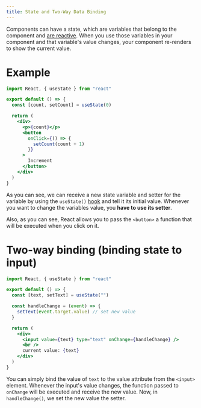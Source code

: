 ```yaml
---
title: State and Two-Way Data Binding
---
```


Components can have a state, which are variables that belong to the component and
[are reactive](concepts#reactive). When you use those variables in your component and that
variable's value changes, your component re-renders to show the current value.

# Example

```jsx
import React, { useState } from "react"

export default () => {
  const [count, setCount] = useState(0)

  return (
    <div>
      <p>{count}</p>
      <button
        onClick={() => {
          setCount(count + 1)
        }}
      >
        Increment
      </button>
    </div>
  )
}
```

As you can see, we can receive a new state variable and setter for the variable by using the `useState()` [hook](https://reactjs.org/docs/hooks-intro.html) and tell
it its initial value.
Whenever you want to change the variables value, you **have to use its setter**.

Also, as you can see, React allows you to pass the `<button>` a function that will be executed when
you click on it.

# Two-way binding (binding state to input)

```jsx
import React, { useState } from "react"

export default () => {
  const [text, setText] = useState("")

  const handleChange = (event) => {
    setText(event.target.value) // set new value
  }

  return (
    <div>
      <input value={text} type="text" onChange={handleChange} />
      <br />
      current value: {text}
    </div>
  )
}
```

You can simply bind the value of `text` to the value attribute from the `<input>` element.
Whenever the input's value changes, the function passed to `onChange` will be executed and receive
the new value.
Now, in `handleChange()`, we set the new value the setter.
